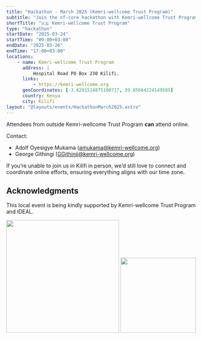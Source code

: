 ```yaml
---
title: "Hackathon - March 2025 (Kemri-wellcome Trust Program)"
subtitle: "Join the nf-core hackathon with Kemri-wellcome Trust Program in Kilifi, Kenya"
shortTitle: "🇰🇪 Kemri-wellcome Trust Program"
type: "hackathon"
startDate: "2025-03-24"
startTime: "09:00+03:00"
endDate: "2025-03-26"
endTime: "17:00+03:00"
locations:
    - name: Kemri-wellcome Trust Program
      address: |
          Hospital Road PO Box 230 Kilifi.
      links:
          - https://kemri-wellcome.org
      geoCoordinates: [-3.6291514875100717, 39.85664224149505]
      country: Kenya
      city: Kilifi
layout: "@layouts/events/HackathonMarch2025.astro"
---
```


Attendees from outside Kemri-wellcome Trust Program **can** attend online.

Contact:

- Adolf Oyesigye Mukama ([amukama@kemri-wellcome.org](mailto:amukama@kemri-wellcome.org))
- George Githingi ([GGithinji@kemri-wellcome.org](mailto:GGithinji@kemri-wellcome.org))

If you’re unable to join us in Kilifi in person, we’d still love to connect and coordinate online efforts, ensuring everything aligns with our time zone.

## Acknowledgments

This local event is being kindly supported by Kemri-wellcome Trust Program and IDEAL.

<div style="text-align: center;">
    <img src="https://ideal.kemri-wellcome.org/ip-content/themes/ideal/img/logo.png" width="300"></img>
    <img src="https://surveyengine.com/wp-content/uploads/2024/09/KEMRI-logo-1-1.png" width="200"></img>
</div>
